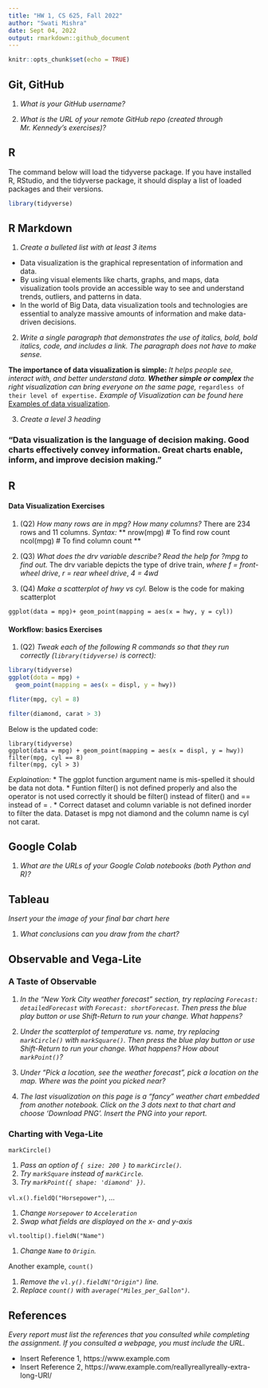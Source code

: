 ---
title: "HW 1, CS 625, Fall 2022"
author: "Swati Mishra"
date: Sept 04, 2022
output: rmarkdown::github_document
---

```{r setup, include=FALSE}
knitr::opts_chunk$set(echo = TRUE)
```

## Git, GitHub

1. *What is your GitHub username?*

2. *What is the URL of your remote GitHub repo (created through Mr. Kennedy's exercises)?*

## R

The command below will load the tidyverse package.  If you have installed R, RStudio, and the tidyverse package, it should display a list of loaded packages and their versions.
```{r}
library(tidyverse)
```

## R Markdown 

1. *Create a bulleted list with at least 3 items*

* Data visualization is the graphical representation of information  and data.
* By using visual elements like charts, graphs, and maps, data visualization tools provide an accessible way to see and understand   trends, outliers, and patterns in data. 
* In the world of Big Data, data visualization tools and technologies are essential to analyze massive amounts of information and make data-driven decisions.

2. *Write a single paragraph that demonstrates the use of italics, bold, bold italics, code, and includes a link. The paragraph does not have to make sense.*

**The importance of data visualization is simple:** 
  *It helps people see, interact with, and better understand data.* 
  ***Whether simple or complex*** 
  *the right visualization can bring everyone on the same page,* 
  `regardless of their level of expertise.`
*Example of Visualization can be found here*
[Examples of data visualization](https://www.tableau.com/learn/articles/data-visualization).

3. *Create a level 3 heading*

### "Data visualization is the language of decision making. Good charts effectively convey information. Great charts enable, inform, and improve decision making."

## R 

#### Data Visualization Exercises

1. (Q2) *How many rows are in mpg? How many columns?*
        There are 234 rows and 11 columns.
        *Syntax:* 
        ** nrow(mpg) # To find row count **
        ** ncol(mpg) # To find column count **

2. (Q3) *What does the drv variable describe? Read the help for ?mpg to find out.*
        The drv variable depicts the type of drive train, 
        *where f = front-wheel drive*, 
        *r = rear wheel drive*,
        *4 = 4wd*

3. (Q4) *Make a scatterplot of hwy vs cyl.*
       Below is the code for making scatterplot

```
ggplot(data = mpg)+ geom_point(mapping = aes(x = hwy, y = cyl))
```

#### Workflow: basics Exercises

1. (Q2) *Tweak each of the following R commands so that they run correctly (`library(tidyverse)` is correct):*

```r
library(tidyverse)
ggplot(dota = mpg) + 
  geom_point(mapping = aes(x = displ, y = hwy))

fliter(mpg, cyl = 8)

filter(diamond, carat > 3)
```
Below is the updated code:
```
library(tidyverse)
ggplot(data = mpg) + geom_point(mapping = aes(x = displ, y = hwy))
filter(mpg, cyl == 8)
filter(mpg, cyl > 3)
```
*Explaination:*
* The ggplot function argument name is mis-spelled it should be data not dota.
* Funtion filter() is not defined properly and also the operator is not used correctly it should be filter() instead of fliter() and == instead of = .
* Correct dataset and column variable is not defined inorder to filter the data. Dataset is mpg not diamond and the column name is cyl not carat.

## Google Colab

1. *What are the URLs of your Google Colab notebooks (both Python and R)?*

## Tableau

*Insert your the image of your final bar chart here*

1. *What conclusions can you draw from the chart?*

## Observable and Vega-Lite

### A Taste of Observable

1. *In the "New York City weather forecast" section, try replacing `Forecast: detailedForecast` with `Forecast: shortForecast`. Then press the blue play button  or use Shift-Return to run your change. What happens?*

1. *Under the scatterplot of temperature vs. name, try replacing `markCircle()` with `markSquare()`. Then press the blue play button  or use Shift-Return to run your change. What happens? How about `markPoint()`?*

1. *Under "Pick a location, see the weather forecast", pick a location on the map.  Where was the point you picked near?*

1. *The last visualization on this page is a "fancy" weather chart embedded from another notebook.  Click on the 3 dots next to that chart and choose 'Download PNG'.  Insert the PNG into your report.*

### Charting with Vega-Lite

`markCircle()`

1. *Pass an option of `{ size: 200 }` to `markCircle()`.*
1. *Try `markSquare` instead of `markCircle`.*
1. *Try `markPoint({ shape: 'diamond' })`.*

`vl.x().fieldQ("Horsepower")`, ...

1. *Change `Horsepower` to `Acceleration`*
1. *Swap what fields are displayed on the x- and y-axis*

`vl.tooltip().fieldN("Name")`

1. *Change `Name` to `Origin`.*

Another example, `count()`

1. *Remove the `vl.y().fieldN("Origin")` line.*
1. *Replace `count()` with `average("Miles_per_Gallon")`.*

## References

*Every report must list the references that you consulted while completing the assignment. If you consulted a webpage, you must include the URL.*

* Insert Reference 1, https://www.example.com
* Insert Reference 2, https://www.example.com/reallyreallyreally-extra-long-URI/
